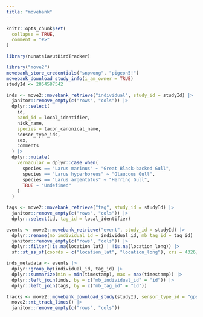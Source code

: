 ```yaml
---
title: "movebank"
---
```


```r
knitr::opts_chunk$set(
  collapse = TRUE,
  comment = "#>"
)
```

```r
library(nunatsiavutBirdTracker)
```

```R
library("move2")
movebank_store_credentials("snpwong", "pigeon5!")
movebank_download_study_info(i_am_owner = TRUE)
studyId <- 2854587542

inds <- move2::movebank_retrieve("individual", study_id = studyId) |>
  janitor::remove_empty(c("rows", "cols")) |>
  dplyr::select(
    id,
    band_id = local_identifier,
    nick_name,
    species = taxon_canonical_name,
    sensor_type_ids,
    sex,
    comments
  ) |>
  dplyr::mutate(
    vernacular = dplyr::case_when(
      species == "Larus marinus" ~ "Great Black-backed Gull",
      species == "Larus hyperboreus" ~ "Glaucous Gull",
      species == "Larus argentatus" ~ "Herring Gull",
      TRUE ~ "Undefined"
    )
  )

tags <- move2::movebank_retrieve("tag", study_id = studyId) |>
  janitor::remove_empty(c("rows", "cols")) |>
  dplyr::select(id, tag_id = local_identifier)

events <- move2::movebank_retrieve("event", study_id = studyId) |>
  dplyr::rename(mb_individual_id = individual_id, mb_tag_id = tag_id) |>
  janitor::remove_empty(c("rows", "cols")) |>
  dplyr::filter(!is.na(location_lat) | !is.na(location_long)) |>
  sf::st_as_sf(coords = c("location_lat", "location_long"), crs = 4326)

inds_metadata <- events |>
  dplyr::group_by(individual_id, tag_id) |>
  dplyr::summarize(min = min(timestamp), max = max(timestamp)) |>
  dplyr::left_join(inds, by = c("mb_individual_id" = "id")) |>
  dplyr::left_join(tags, by = c("mb_tag_id" = "id"))

tracks <- move2::movebank_download_study(studyId, sensor_type_id = "gps", attributes = NULL) |>
  move2::mt_track_lines() |>
  janitor::remove_empty(c("rows", "cols"))
```